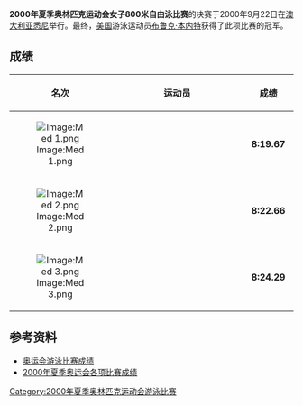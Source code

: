 {{2000年夏季奥林匹克运动会游泳比赛}}
'''2000年夏季奥林匹克运动会女子800米自由泳比赛'''的决赛于2000年9月22日在[[澳大利亚|澳大利亚]][[悉尼|悉尼]]举行。最终，[[美国|美国]]游泳运动员[[布鲁克·本内特|布鲁克·本内特]]获得了此项比赛的冠军。

==成绩==
{| bgcolor="#f7f8ff" cellpadding="3" cellspacing="0" border="1" style="font-size: 92%; border: gray solid 1,5px; border-collapse: collapse;"
|- bgcolor="#efefef"
! 名次
!align="center" style="width: 20em"|运动员
!align="center" style="width: 5em"|成绩
|-
|align="center"|[[Image:Med_1.png|Image:Med 1.png]]
|{{flagIOCathlete|[[布鲁克·本内特|布鲁克·本内特]]|USA|2000年夏季}}
|align="center"|'''8:19.67'''
|-
|align="center"|[[Image:Med_2.png|Image:Med 2.png]]
|{{flagIOCathlete|[[亞娜·克洛科娃|亞娜·克洛科娃]]|UKR|2000年夏季}}
|align="center"|'''8:22.66'''
|-
|align="center"|[[Image:Med_3.png|Image:Med 3.png]]
|{{flagIOCathlete|[[凯特琳·桑德诺|凯特琳·桑德诺]]|USA|2000年夏季}}
|align="center"|'''8:24.29'''
|}

==参考资料==
* [http://www.usaswimming.org/USASWeb/_Rainbow/2000%20Olympics/6491324e-f89a-428d-a3a5-72190602d288/2000_olympics_200mback_men.html 奥运会游泳比赛成绩] {{Wayback|url=http://www.usaswimming.org/USASWeb/_Rainbow/2000%20Olympics/6491324e-f89a-428d-a3a5-72190602d288/2000_olympics_200mback_men.html |date=20070930185441 }}
* [https://web.archive.org/web/20100606071339/http://www.schoolsports.com.cn/info/info.asp?info_ID=2814 2000年夏季奥运会各项比赛成绩]
[[Category:2000年夏季奥林匹克运动会游泳比赛|Category:2000年夏季奥林匹克运动会游泳比赛]]